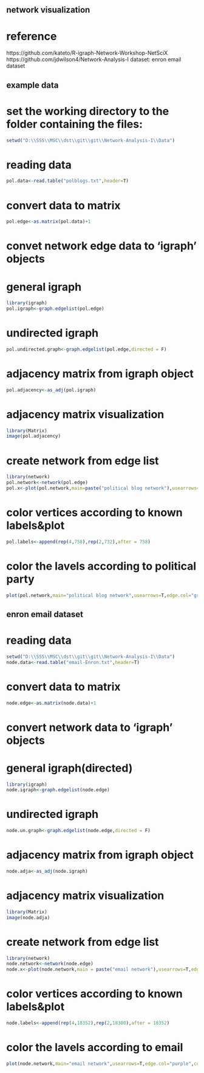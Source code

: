 ## network visualization
# reference 
  https://github.com/kateto/R-igraph-Network-Workshop-NetSciX
  https://github.com/jdwilson4/Network-Analysis-I
  dataset: enron email dataset

## example data
# set the working directory to the folder containing the files:
```{r}
setwd("D:\\SSS\\MSC\\dst\\git\\git\\Network-Analysis-I\\Data")
```

# reading data
```{r}
pol.data<-read.table("polblogs.txt",header=T)
```

# convert data to matrix

```{r}
pol.edge<-as.matrix(pol.data)+1
```


# convet network edge data to 'igraph' objects

# general igraph

```{r}
library(igraph)
pol.igraph<-graph.edgelist(pol.edge)
```

# undirected igraph

```{r}
pol.undirected.graph<-graph.edgelist(pol.edge,directed = F)
```

# adjacency matrix from igraph object

```{r}
pol.adjacency<-as_adj(pol.igraph)
```

# adjacency matrix visualization

```{r}
library(Matrix)
image(pol.adjacency)
```

# create network from edge list

```{r}
library(network)
pol.network<-network(pol.edge)
pol.x<-plot(pol.network,main=paste("political blog network"),usearrows=T,edge.col="grey50",vertex.col="yellow")
```

# color vertices according to known labels&plot

```{r}
pol.labels<-append(rep(4,758),rep(2,732),after = 758)
```

# color the lavels according to political party

```{r}
plot(pol.network,main="political blog network",usearrows=T,edge.col="grey50",coord=pol.x,vertex.col=pol.labels)
```



## enron email dataset 

# reading data
```{r}
setwd("D:\\SSS\\MSC\\dst\\git\\git\\Network-Analysis-I\\Data")
node.data<-read.table("email-Enron.txt",header=T)
```

# convert data to matrix

```{r}
node.edge<-as.matrix(node.data)+1
```

# convert network data to 'igraph' objects

# general igraph(directed)

```{r}
library(igraph)
node.igraph<-graph.edgelist(node.edge)
```

# undirected igraph

```{r}
node.un.graph<-graph.edgelist(node.edge,directed = F)
```

# adjacency matrix from igraph object

```{r}
node.adja<-as_adj(node.igraph)
```

# adjacency matrix visualization

```{r}
library(Matrix)
image(node.adja)
```

# create network from edge list

```{r}
library(network)
node.network<-network(node.edge)
node.x<-plot(node.network,main = paste("email network"),usearrows=T,edge.col="blue",vertex.col="red")
```

# color vertices according to known labels&plot

```{r}
node.labels<-append(rep(4,18352),rep(2,18300),after = 18352)
```

# color the lavels according to email

```{r}
plot(node.network,main="email network",usearrows=T,edge.col="purple",coord=node.x,vertex.col=node.labels)
```








